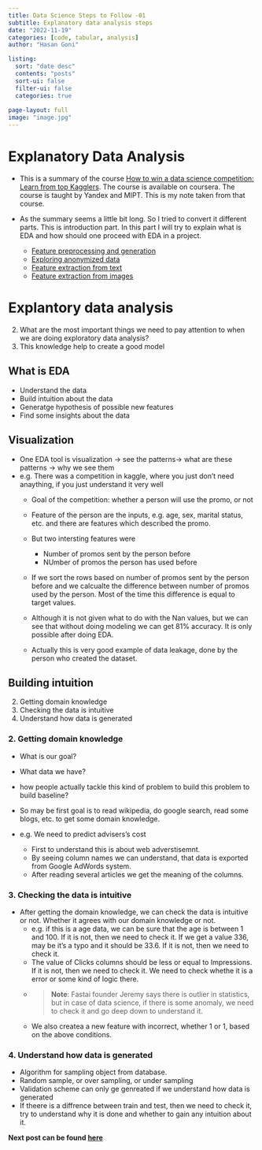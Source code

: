 ```yaml
---
title: Data Science Steps to Follow -01
subtitle: Explanatory data analysis steps 
date: "2022-11-19"
categories: [code, tabular, analysis]
author: "Hasan Goni"

listing:
  sort: "date desc"
  contents: "posts"
  sort-ui: false
  filter-ui: false
  categories: true
   
page-layout: full
image: "image.jpg"
---
```



# Explanatory Data Analysis

* This is a summary of the course [How to win a data science competition: Learn from top Kagglers](https://www.coursera.org/learn/competitive-data-science). The course is available on coursera. The course is taught by Yandex and MIPT. This is my note taken from that course.

* As the summary seems a little bit long. So I tried to convert it different parts. This is introduction part. In this part I will try to explain what is EDA and how should one proceed with EDA in a project.

  * [Feature preprocessing and generation](https://Hasangoni.github.io/2023/11/19/Feature_preprocessing_and_generation.html)
  * [Exploring anonymized data](https://Hasangoni.github.io/2023/11/19/Exploring_anonymized_data.html)
  * [Feature extraction from text](https://Hasangoni.github.io/2023/11/19/Feature_extraction_from_text.html)
  * [Feature extraction from images](https://Hasangoni.github.io/2023/11/19/Feature_extraction_images.html)

# Explantory data analysis

2. What are the most important things we need to pay attention to when we are doing exploratory data analysis?
3. This knowledge help to create a good model

## What is EDA

* Understand the data
* Build intuition about the data
* Generatge hypothesis of possible new features
* Find some insights about the data

## Visualization

* One EDA tool is visualization -> see the patterns-> what are these patterns -> why we see them
* e.g. There was a competition in kaggle, where you just don't need anaything, if you just understand it very well
  * Goal of the competition: whether a person will use the promo, or not
  * Feature of the person are the inputs, e.g. age, sex, marital status, etc. and there are features which described the promo.
  * But two intersting features were

    * Number of promos sent by the person before
    * NUmber of promos the person has used before
  * If we sort the rows based on number of promos sent by the person before and we calcualte the difference between number of promos used by the person. Most of the time this difference is equal to target values.
  * Although it is not given what to do with the Nan values, but we can see that without doing modeling we can get 81% accuracy. It is only possible after doing EDA.
  * Actually this is very good example of data leakage, done by the person who created the dataset.

## Building intuition


2. Getting domain knowledge 
3. Checking the data is intuitive
4. Understand how data is generated

### 2. Getting domain knowledge

* What is our goal?
* What data we have?
* how people actually tackle this kind of problem to build this problem to build baseline?


* So may be first goal is to read wikipedia, do google search, read some blogs, etc. to get some domain knowledge.
* e.g. We need to predict advisers's cost

  * First to understand this is about web adverstisemnt. 
  * By seeing column names we can understand, that data is exported from Google AdWords system. 
  * After reading several articles we get the meaning of the columns.

### 3. Checking the data is intuitive
 
* After getting the domain knowledge, we can check the data is intuitive or not. Whether it agrees with our domain knowledge or not.
  * e.g. if this is a age data, we can be sure that the age is between 1 and 100. If it is not, then we need to check it. If we get a value 336, may be it's a typo and it should be 33.6. If it is not, then we need to check it. 
  * The value of Clicks columns should be less or equal to Impressions. If it is not, then we need to check it. We need to check whethe it is a error or some kind of logic there. 
  * > **Note**: Fastai founder Jeremy says there is outlier in statistics, but in case of data science, if there is some anomaly, we need to check it and go deep down to understand it.
  * We also createa a new feature with incorrect, whether 1 or 1, based on the above conditions.

### 4. Understand how data is generated

* Algorithm for sampling object from database.
* Random sample, or over sampling, or under sampling
* Validation scheme can only ge genreated if we understand how data is generated 
* If theere is a diffrence between train and test, then we need to check it, try to understand why it is done and whether to gain any intuition about it. 

__Next post can be found [here](https://Hasangoni.github.io/2023/11/19/Feature_preprocessing_and_generation.html)__
